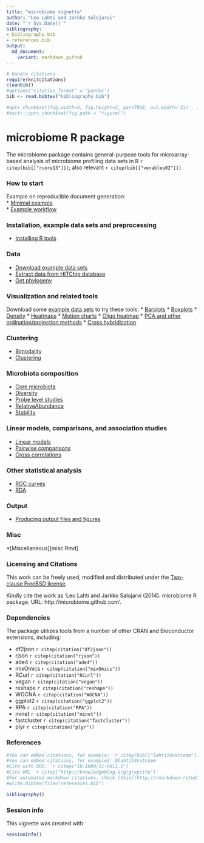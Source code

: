 ```yaml
---
title: "microbiome vignette"
author: "Leo Lahti and Jarkko Salojarvi"
date: "`r Sys.Date()`"
bibliography: 
- bibliography.bib
- references.bib
output: 
  md_document:
    variant: markdown_github
---
```

<!--
  %\VignetteEngine{knitr::rmarkdown}
  %\VignetteIndexEntry{microbiome tutorial}
  %\usepackage[utf8]{inputenc}
-->

```r
# Handle citations
require(knitcitations)
cleanbib()
#options("citation_format" = "pandoc")
bib <- read.bibtex("bibliography.bib")

#opts_chunk$set(fig.width=4, fig.height=3, par=TRUE, out.width='2in', fig.pos='H')
#knitr::opts_chunk$set(fig.path = "figure/")
```


microbiome R package
===========

The microbiome package contains general-purpose tools for microarray-based analysis of microbiome profiling data sets in R `r citep(bib[["rcore13"]])`; also relevant `r citep(bib[["venables02"]])`


### How to start 

Example on reproducible document generation:  
 * [Minimal example](Template.Rmd)  
 * [Example workflow](Atlas.Rmd)

### Installation, example data sets and preprocessing
* [Installing R tools](Installation.md)

### Data
* [Download example data sets](Data.md)
* [Extract data from HITChip database](https://github.com/microbiome/HITChipDB/blob/master/vignettes/vignette.md)
* [Get phylogeny](Phylogeny.md)

### Visualization and related tools

Download some [example data sets](Data.md) to try these tools:
* [Barplots](Barplots.md)
* [Boxplots](Boxplots.md)
* [Density](Density.md)
* [Heatmaps](Heatmap.md)
* [Motion charts](Motionchart.md)
* [Oligo heatmap](Oligoheatmap.md)
* [PCA and other ordination/projection methods](PCA.md)
* [Cross hybridization](Crosshyb.md)

### Clustering 
* [Bimodality](Bimodality.md)
* [Clustering](Clustering.md)

### Microbiota composition
* [Core microbiota](Core.md)
* [Diversity](Diversity.md)
* [Probe level studies](Probelevel.md)
* [RelativeAbundance](RelativeAbundance.md)
* [Stability](Stability.md)

### Linear models, comparisons, and association studies
* [Linear models](limma.md)
* [Pairwise comparisons](Comparisons.md)
* [Cross correlations](Crosscorrelation.md)

### Other statistical analysis
* [ROC curves](ROC.md)
* [RDA](RDA.md)

### Output
* [Producing output files and figures](Output.md)

### Misc
*[Miscellaneous][misc.Rmd]

### Licensing and Citations

This work can be freely used, modified and distributed under the 
[Two-clause FreeBSD license](http://en.wikipedia.org/wiki/BSD\_licenses).

Kindly cite the work as 'Leo Lahti and Jarkko Salojarvi
(2014). microbiome R package. URL: http://microbiome.github.com'.


### Dependencies

The package utilizes tools from a number of other CRAN and
Bioconductor extensions, including:

 * df2json `r citep(citation("df2json"))`
 * rjson `r citep(citation("rjson"))`
 * ade4 `r citep(citation("ade4"))`
 * mixOmics `r citep(citation("mixOmics"))`
 * RCurl `r citep(citation("RCurl"))`
 * vegan `r citep(citation("vegan"))`
 * reshape `r citep(citation("reshape"))`
 * WGCNA `r citep(citation("WGCNA"))`
 * ggplot2 `r citep(citation("ggplot2"))`
 * RPA `r citep(citation("RPA"))`
 * minet `r citep(citation("minet"))`
 * fastcluster `r citep(citation("fastcluster"))`
 * plyr `r citep(citation("plyr"))`


### References

```r
#You can embed citations, for example: `r citep(bib[["lahti14natcomm"]])`
#You can embed citations, for example2: @lahti14natcomm
#Cite with DOI: `r citep("10.1890/11-0011.1")`
#Cite URL `r citep("http://knowledgeblog.org/greycite")`
#For automated markdown citations, check [this](http://rmarkdown.rstudio.com/authoring_bibliographies_and_citations.html), [this](https://github.com/cboettig/knitcitations), and [this](http://www.carlboettiger.info/2012/03/24/citations-in-markdown-using-knitr.html). 
#write.bibtex(file="references.bib")
```

```r
bibliography()
```

### Session info

This vignette was created with

```r
sessionInfo()
```




